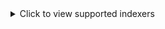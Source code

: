 <details>
  <summary>Click to view supported indexers</summary>

- AcidLounge
- AlphaRatio
- AnimeBytes
- BeyondHD
- Bit-HDTV
- BTFiles
- BroadcasTheNet
- DanishBytes
- DigitalCore
- Empornium
- FileList
- Fuzer
- GazelleGames
- HDBits
- Hebits
- HD-Space
- HD-Torrents
- ImmortalSeed
- IPTorrents
- Milkie
- MoreThanTV
- MyAnonamouse
- nCore
- Nebulance
- Norbits
- Orpheus
- PornBay
- Polishsource
- PolishTracker
- PreToMe
- PassThePopcorn
- PussyTorrents
- Redacted
- RetroFlix
- RevolutionTT
- SceneHD
- SpeedApp
- SubsPlease
- SuperBits
- TorrentBytes
- TorrentDay
- TorrentDB
- TorrentLeech
- TorrentNetwork
- TorrentSeeds
- TorrentSyndikat
- TranceTraffic
- UHDBits
- xSpeeds

along with the **Generic RSS** and **Generic Torznab** integration.

</details>
